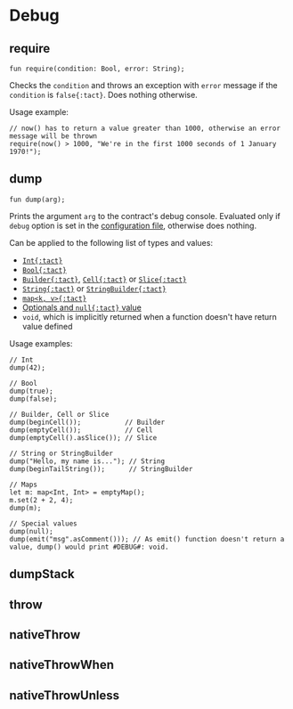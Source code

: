 # Debug


## require

```tact
fun require(condition: Bool, error: String);
```

Checks the `condition` and throws an exception with `error` message if the `condition` is `false{:tact}`. Does nothing otherwise.

Usage example:

```tact
// now() has to return a value greater than 1000, otherwise an error message will be thrown
require(now() > 1000, "We're in the first 1000 seconds of 1 January 1970!");
```

## dump

```tact
fun dump(arg);
```

Prints the argument `arg` to the contract's debug console. Evaluated only if `debug` option is set in the [configuration file](/book/config), otherwise does nothing.

Can be applied to the following list of types and values:

* [`Int{:tact}`][int]
* [`Bool{:tact}`][bool]
* [`Builder{:tact}`][p], [`Cell{:tact}`][p] or [`Slice{:tact}`][p]
* [`String{:tact}`][p] or [`StringBuilder{:tact}`][p]
* [`map<k, v>{:tact}`](/book/maps)
* [Optionals and `null{:tact}` value](/book/optionals)
* `void`, which is implicitly returned when a function doesn't have return value defined

Usage examples:

```tact
// Int
dump(42);

// Bool
dump(true);
dump(false);

// Builder, Cell or Slice
dump(beginCell());           // Builder
dump(emptyCell());           // Cell
dump(emptyCell().asSlice()); // Slice

// String or StringBuilder
dump("Hello, my name is..."); // String
dump(beginTailString());      // StringBuilder

// Maps
let m: map<Int, Int> = emptyMap();
m.set(2 + 2, 4);
dump(m);

// Special values
dump(null);
dump(emit("msg".asComment())); // As emit() function doesn't return a value, dump() would print #DEBUG#: void.
```

[p]: /book/types#primitive-types
[bool]: /book/types#booleans
[int]: /book/integers

## dumpStack
## throw
## nativeThrow
## nativeThrowWhen
## nativeThrowUnless

